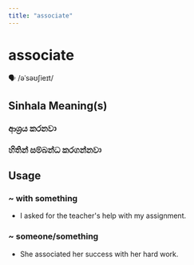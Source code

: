 ```yaml
---
title: "associate"
---
```


# associate

🗣️ /əˈsəʊʃieɪt/

## Sinhala Meaning(s)

### ආශ්‍රය කරනවා
### හිතින් සම්බන්ධ කරගන්නවා

## Usage

### ~ with something

- I asked for the teacher's help with my assignment.


### ~ someone/something

- She associated her success with her hard work.

